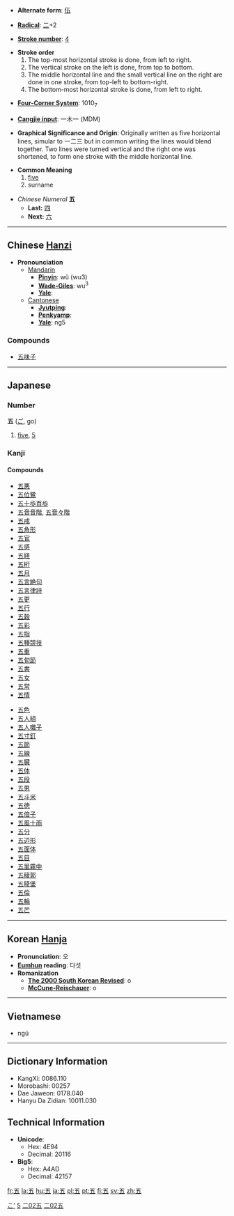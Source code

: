 * '''Alternate form''': [[伍]]

* '''[[Wiktionary:Chinese radical index| Radical]]''': [[Wiktionary:Chinese radical index 二|二]]+2

* '''[[Wiktionary:Chinese total strokes index|Stroke number]]''': [[Wiktionary:Chinese total strokes index 4|4]]

*'''Stroke order'''
*# The top-most horizontal stroke is done, from left to right.
*# The vertical stroke on the left is done, from top to bottom.
*# The middle horizontal line and the small vertical line on the right are done in one stroke, from top-left to bottom-right.
*# The bottom-most horizontal stroke is done, from left to right.

* '''[[Wiktionary:Chinese four corner index|Four-Corner System]]''': 1010<sub>7</sub>

* '''[[Wiktionary:Chinese Cangjie index|Cangjie input]]''': 一木一 (MDM)

* '''Graphical Significance and Origin''': Originally written as five horizontal lines, simular to 一二三 but in common writing the lines would blend together. Two lines were turned vertical and the right one was shortened, to form one stroke with the middle horizontal line.

* '''Common Meaning'''
*# [[five]]
*# surname

*''Chinese Numeral'' '''五'''
**'''Last:''' [[四]]
**'''Next:''' [[六]]

----

== Chinese [[Hanzi]] ==

*'''Pronounciation '''
**[[Mandarin]]
***'''[[Pinyin]]''': wǔ (wu3)
***'''[[Wade-Giles]]''': wu<sup>3</sup>
***'''[[Yale]]''': 
**[[Cantonese]]
***'''[[Jyutping]]''': 
***'''[[Penkyamp]]''': 
***'''[[Yale]]''': ng5

===Compounds===
*[[五味子]]

----

== Japanese ==
[[Category:Japanese language|こ']]
===Number===
'''五''' ([[ご]], go)
# [[five]], [[5]]


===Kanji===
{{kanji|[[ご]] ([[go]])|[[いつつ]] ([[五つ]], [[itsutsu]]), [[いつ]] ([[itsu]])}}
====Compounds====
{{top}}
*[[五悪]]
*[[五位鷺]]
*[[五十歩百歩]]
*[[五音音階]], [[五音々階]]
*[[五戒]]
*[[五角形]]
*[[五官]]
*[[五感]]
*[[五経]]
*[[五桁]]
*[[五月]]
*[[五言絶句]]
*[[五言律詩]]
*[[五更]]
*[[五行]]
*[[五穀]]
*[[五彩]]
*[[五指]]
*[[五種競技]]
*[[五重]]
*[[五旬節]]
*[[五書]]
*[[五女]]
*[[五常]]
*[[五情]]
{{mid}}
*[[五色]]
*[[五人組]]
*[[五人囃子]]
*[[五寸釘]]
*[[五節]]
*[[五線]]
*[[五臓]]
*[[五体]]
*[[五段]]
*[[五男]]
*[[五斗米]]
*[[五徳]]
*[[五倍子]]
*[[五風十雨]]
*[[五分]]
*[[五辺形]]
*[[五面体]]
*[[五目]]
*[[五里霧中]]
*[[五稜郭]]
*[[五稜堡]]
*[[五倫]]
*[[五輪]]
*[[五芒]]
{{bottom}}

----

== Korean [[Hanja]] ==

* '''Pronunciation''': 오
* '''[[Eumhun]] reading''': 다섯
* '''Romanization'''
** '''[[The 2000 South Korean Revised Romanization|The 2000 South Korean Revised]]''': o
** '''[[McCune-Reischauer]]''': o

----

==Vietnamese==

* ngũ

----

== Dictionary Information ==

* KangXi: 0086.110
* Morobashi: 00257
* Dae Jaweon: 0178.040
* Hanyu Da Zidian: 10011.030

== Technical Information ==

* '''Unicode''':
** Hex: 4E94
** Decimal: 20116
* '''Big5''':
** Hex: A4AD
** Decimal: 42157

[[Category:Japanese numbers| 5]]
[[Category:Japanese kanji|二02五]]
[[Category:Grade 1 kanji|二02五]]

[[fr:五]]
[[la:五]]
[[hu:五]]
[[ja:五]]
[[pl:五]]
[[pt:五]]
[[fi:五]]
[[sv:五]]
[[zh:五]]
